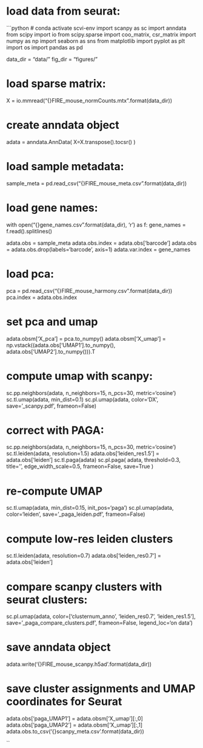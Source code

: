 
# load data from seurat:
```python
# conda activate scvi-env
import scanpy as sc
import anndata
from scipy import io
from scipy.sparse import coo_matrix, csr_matrix
import numpy as np
import seaborn as sns
from matplotlib import pyplot as plt
import os
import pandas as pd

data_dir = "data/"
fig_dir = "figures/"

# load sparse matrix:
X = io.mmread("{}FIRE_mouse_normCounts.mtx".format(data_dir))

# create anndata object
adata = anndata.AnnData(
    X=X.transpose().tocsr()
)

# load sample metadata:
sample_meta = pd.read_csv("{}FIRE_mouse_meta.csv".format(data_dir))

# load gene names:
with open("{}gene_names.csv".format(data_dir), 'r') as f:
    gene_names = f.read().splitlines()

adata.obs = sample_meta
adata.obs.index = adata.obs['barcode']
adata.obs = adata.obs.drop(labels='barcode', axis=1)
adata.var.index = gene_names

# load pca:
pca = pd.read_csv("{}FIRE_mouse_harmony.csv".format(data_dir))
pca.index = adata.obs.index

# set pca and umap
adata.obsm['X_pca'] = pca.to_numpy()
adata.obsm['X_umap'] = np.vstack((adata.obs['UMAP1'].to_numpy(), adata.obs['UMAP2'].to_numpy())).T

# compute umap with scanpy:
sc.pp.neighbors(adata, n_neighbors=15, n_pcs=30, metric='cosine')
sc.tl.umap(adata, min_dist=0.1)
sc.pl.umap(adata, color='DX', save='_scanpy.pdf', frameon=False)

# correct with PAGA:
sc.pp.neighbors(adata, n_neighbors=15, n_pcs=30, metric='cosine')
sc.tl.leiden(adata, resolution=1.5)
adata.obs['leiden_res1.5'] = adata.obs['leiden']
sc.tl.paga(adata)
sc.pl.paga(
    adata, threshold=0.3, title='', edge_width_scale=0.5,
    frameon=False, save=True
)

# re-compute UMAP
sc.tl.umap(adata, min_dist=0.15, init_pos='paga')
sc.pl.umap(adata, color='leiden', save='_paga_leiden.pdf', frameon=False)

# compute low-res leiden clusters
sc.tl.leiden(adata, resolution=0.7)
adata.obs['leiden_res0.7'] = adata.obs['leiden']

# compare scanpy clusters with seurat clusters:
sc.pl.umap(adata, color=['clusternum_anno', 'leiden_res0.7', 'leiden_res1.5'], save='_paga_compare_clusters.pdf', frameon=False, legend_loc='on data')

# save anndata object
adata.write('{}FIRE_mouse_scanpy.h5ad'.format(data_dir))

# save cluster assignments and UMAP coordinates for Seurat
adata.obs['paga_UMAP1'] = adata.obsm['X_umap'][:,0]
adata.obs['paga_UMAP2'] = adata.obsm['X_umap'][:,1]
adata.obs.to_csv('{}scanpy_meta.csv'.format(data_dir))


``
